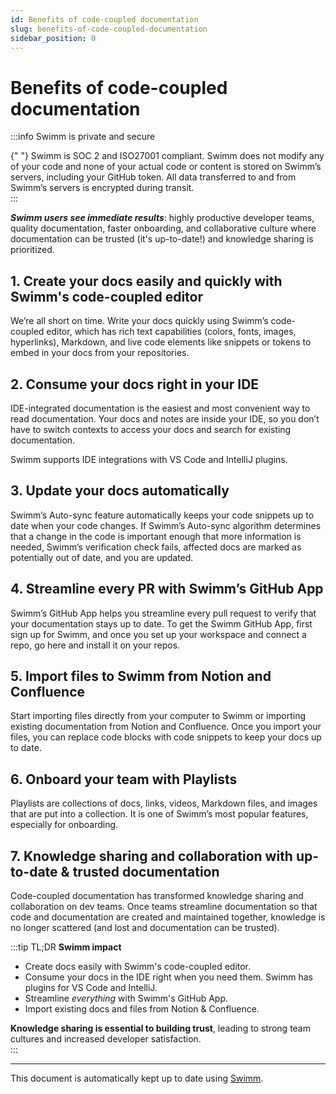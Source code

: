 ```yaml
---
id: Benefits of code-coupled documentation
slug: benefits-of-code-coupled-documentation
sidebar_position: 0
---
```



# Benefits of code-coupled documentation

:::info Swimm is private and secure

<Link to="https://docs.swimm.io/security">
  {" "}
  Swimm is SOC 2 and ISO27001 compliant.
</Link> Swimm does not modify any of your code and none of your actual code or content
is stored on Swimm’s servers, including your GitHub token. All data transferred to
and from Swimm’s servers is encrypted during transit.
<br />
:::

<!-- vale Swimm.WordList = NO -->

**_Swimm users see immediate results_**: highly productive developer teams, quality documentation, faster onboarding, and collaborative culture where documentation can be trusted (it's up-to-date!) and knowledge sharing is prioritized.

<!-- vale Swimm.WordList = YES -->

<!-- vale alex.Condescending = NO -->
## 1\. Create your docs easily and quickly with Swimm's code-coupled editor
<!-- vale alex.Condescending = YES -->

We’re all short on time. Write your docs quickly using Swimm’s code-coupled editor, which has rich text capabilities (colors, fonts, images, hyperlinks), Markdown, and live code elements like snippets or tokens to embed in your docs from your repositories.

## 2\. Consume your docs right in your IDE

IDE-integrated documentation is the easiest and most convenient way to read documentation. Your docs and notes are inside your IDE, so you don’t have to switch contexts to access your docs and search for existing documentation.

Swimm supports IDE integrations with VS Code and IntelliJ plugins.

## 3\. Update your docs automatically

Swimm’s Auto-sync feature automatically keeps your code snippets up to date when your code changes. If Swimm’s Auto-sync algorithm determines that a change in the code is important enough that more information is needed, Swimm’s verification check fails, affected docs are marked as potentially out of date, and you are updated.

## 4\. Streamline every PR with Swimm’s GitHub App

Swimm’s GitHub App helps you streamline every pull request to verify that your documentation stays up to date. To get the Swimm GitHub App, first sign up for Swimm, and once you set up your workspace and connect a repo, go <Link to="https://github.com/apps/swimm-io">here</Link> and install it on your repos.

## 5\. Import files to Swimm from Notion and Confluence

Start importing files directly from your computer to Swimm or importing existing documentation from Notion and Confluence. Once you import your files, you can replace code blocks with code snippets to keep your docs up to date.

## 6\. Onboard your team with Playlists

Playlists are collections of docs, links, videos, Markdown files, and images that are put into a collection. It is one of Swimm’s most popular features, especially for onboarding.

## 7\. Knowledge sharing and collaboration with up-to-date & trusted documentation

Code-coupled documentation has transformed knowledge sharing and collaboration on dev teams. Once teams streamline documentation so that code and documentation are created and maintained together, knowledge is no longer scattered (and lost and documentation can be trusted).

<!-- vale Google.Slang = NO -->

:::tip TL;DR **Swimm impact**

- Create docs easily with Swimm's code-coupled editor.
- Consume your docs in the IDE right when you need them. Swimm has plugins for VS Code and IntelliJ.
- Streamline _everything_ with Swimm's GitHub App.
- Import existing docs and files from Notion & Confluence.

**Knowledge sharing is essential to building trust**, leading to strong team cultures and increased developer satisfaction.<br/>
:::

<!-- vale Google.Slang = YES -->

---

This document is automatically kept up to date using [Swimm](https://swimm.io).
